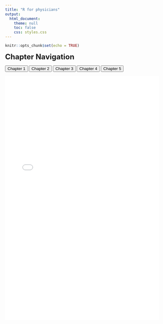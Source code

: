 ```yaml
---
title: "R for physicians"
output:
  html_document:
    theme: null
    toc: false
    css: styles.css
---
```


```r
knitr::opts_chunk$set(echo = TRUE)
```

<head>
  <link rel="stylesheet" href="styles.css">
</head>

<span style="font-size: 24px; font-weight: bold;">Chapter Navigation</span>

<div class="tabs">
  <button class="tablinks" onclick="openChapter(event, 'chapter1')">Chapter 1</button>
  <button class="tablinks" onclick="openChapter(event, 'chapter2')">Chapter 2</button>
  <button class="tablinks" onclick="openChapter(event, 'chapter3')">Chapter 3</button>
  <button class="tablinks" onclick="openChapter(event, 'chapter4')">Chapter 4</button>
  <button class="tablinks" onclick="openChapter(event, 'chapter4')">Chapter 5</button>
</div>

<div id="chapter1" class="tabcontent" style="display:block;">
  <iframe src="chapter-1.html" width="100%" height="800px" style="border:none;"></iframe>
</div>

<div id="chapter2" class="tabcontent" style="display:none;">
  <iframe src="chapter-2.html" width="100%" height="800px" style="border:none;"></iframe>
</div>

<div id="chapter3" class="tabcontent" style="display:none;">
  <iframe src="chapter-3.html" width="100%" height="800px" style="border:none;"></iframe>
</div>

<div id="chapter4" class="tabcontent" style="display:none;">
  <iframe src="chapter-4.html" width="100%" height="800px" style="border:none;"></iframe>
</div>

<div id="chapter5" class="tabcontent" style="display:none;">
  <iframe src="chapter-4.html" width="100%" height="800px" style="border:none;"></iframe>
</div>

<script>
function openChapter(evt, chapterName) {
  var i, tabcontent, tablinks;
  tabcontent = document.getElementsByClassName("tabcontent");
  
  // Hide all chapters
  for (i = 0; i < tabcontent.length; i++) {
    tabcontent[i].style.display = "none";
  }
  
  // Remove "active" class from all buttons
  tablinks = document.getElementsByClassName("tablinks");
  for (i = 0; i < tablinks.length; i++) {
    tablinks[i].className = tablinks[i].className.replace(" active", "");
  }
  
  // Show the selected chapter
  document.getElementById(chapterName).style.display = "block";
  
  // Add "active" class to the clicked button
  evt.currentTarget.className += " active";
}
</script>